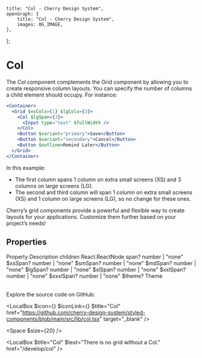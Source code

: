 
	title: "Col - Cherry Design System",
	openGraph: {
		title: "Col - Cherry Design System",
		images: OG_IMAGE,
	},
};

# Col

The Col component complements the Grid component by allowing you to create responsive column layouts. You can specify the number of columns a child element should occupy. For instance:


```jsx
<Container>
  <Grid $xsCols={1} $lgCols={3}>
    <Col $lgSpan={3}>
      <Input type="text" $fullWidth />
    </Col>
    <Button $variant="primary">Save</Button>
    <Button $variant="secondary">Cancel</Button>
    <Button $outline>Remind Later</Button>
  </Grid>
</Container>
```

In this example:
- The first column spans 1 column on extra small screens (XS) and 3 columns on large screens (LG).
- The second and third column will span 1 column on extra small screens (XS) and 1 column on large screens (LG), so no change for these ones.

Cherry’s grid components provide a powerful and flexible way to create layouts for your applications. Customize them further based on your project’s needs!

## Properties

<Table>
	<TableRow>
		<TableHead>Property</TableHead>
		<TableHead>Description</TableHead>
	</TableRow>
	<TableRow>
		<TableData $code>children</TableData>
		<TableData>React.ReactNode</TableData>
	</TableRow>
	<TableRow>
		<TableData $code>span?</TableData>
		<TableData>number | "none"</TableData>
	</TableRow>
	<TableRow>
		<TableData $code>$xsSpan?</TableData>
		<TableData>number | "none"</TableData>
	</TableRow>
	<TableRow>
		<TableData $code>$smSpan?</TableData>
		<TableData>number | "none"</TableData>
	</TableRow>
	<TableRow>
		<TableData $code>$mdSpan?</TableData>
		<TableData>number | "none"</TableData>
	</TableRow>
	<TableRow>
		<TableData $code>$lgSpan?</TableData>
		<TableData>number | "none"</TableData>
	</TableRow>
	<TableRow>
		<TableData $code>$xlSpan?</TableData>
		<TableData>number | "none"</TableData>
	</TableRow>
	<TableRow>
		<TableData $code>$xxlSpan?</TableData>
		<TableData>number | "none"</TableData>
	</TableRow>
	<TableRow>
		<TableData $code>$xxxlSpan?</TableData>
		<TableData>number | "none"</TableData>
	</TableRow>
	<TableRow>
		<TableData $code>$theme?</TableData>
		<TableData>Theme</TableData>
	</TableRow>
</Table>

Explore the source code on GitHub:

<LocalBox
	$icon={<IconFile />}
	$iconLink={<IconGitHub />}
	$title="Col"
	href="https://github.com/cherry-design-system/styled-components/blob/main/src/lib/col.tsx"
	target="_blank"
/>

<Space $size={20} />

<LocalBox $title="Col" $text="There is no grid without a Col." href="/develop/col" />